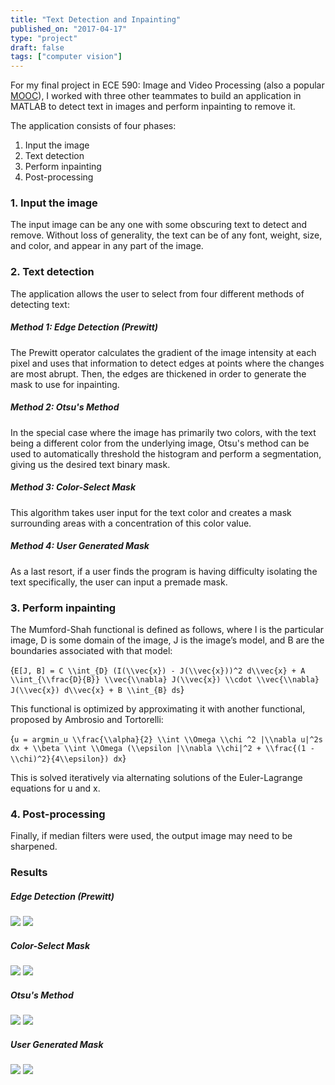 ```yaml
---
title: "Text Detection and Inpainting"
published_on: "2017-04-17"
type: "project"
draft: false
tags: ["computer vision"]
---
```



For my final project in ECE 590: Image and Video Processing (also a popular
[MOOC](https://www.coursera.org/learn/image-processing)), I worked with three
other teammates to build an application in MATLAB to detect text in images and
perform inpainting to remove it.

The application consists of four phases:

1. Input the image
2. Text detection
3. Perform inpainting
4. Post-processing

### 1. Input the image

The input image can be any one with some obscuring text to detect and remove.
Without loss of generality, the text can be of any font, weight, size, and
color, and appear in any part of the image.

### 2. Text detection

The application allows the user to select from four different methods of
detecting text:

##### Method 1: Edge Detection (Prewitt)

The Prewitt operator calculates the gradient of the image intensity at each
pixel and uses that information to detect edges at points where the changes are
most abrupt. Then, the edges are thickened in order to generate the mask to use
for inpainting.

##### Method 2: Otsu's Method

In the special case where the image has primarily two colors, with the text
being a different color from the underlying image, Otsu's method can be used to
automatically threshold the histogram and perform a segmentation, giving us the
desired text binary mask.

##### Method 3: Color-Select Mask

This algorithm takes user input for the text color and creates a mask
surrounding areas with a concentration of this color value.

##### Method 4: User Generated Mask

As a last resort, if a user finds the program is having difficulty isolating the
text specifically, the user can input a premade mask.

### 3. Perform inpainting

The Mumford-Shah functional is defined as follows, where <IM>I</IM> is the
particular image, <IM>D</IM> is some domain of the image, <IM>J</IM> is the
image’s model, and <IM>B</IM> are the boundaries associated with that model:

<BM>{`
    E[J, B] = C \\int_{D} (I(\\vec{x}) - J(\\vec{x}))^2 d\\vec{x} + A \\int_{\\frac{D}{B}} \\vec{\\nabla} J(\\vec{x}) \\cdot \\vec{\\nabla} J(\\vec{x}) d\\vec{x} + B \\int_{B} ds
`}</BM>

This functional is optimized by approximating it with another functional,
proposed by Ambrosio and Tortorelli:

<BM>{`
    u = argmin_u \\frac{\\alpha}{2} \\int \\Omega \\chi ^2 |\\nabla u|^2s dx + \\beta \\int \\Omega (\\epsilon |\\nabla \\chi|^2 + \\frac{(1 - \\chi)^2}{4\\epsilon}) dx
`}</BM>

This is solved iteratively via alternating solutions of the Euler-Lagrange
equations for <IM>u</IM> and <IM>x</IM>.

### 4. Post-processing

Finally, if median filters were used, the output image may need to be sharpened.

### Results

##### Edge Detection (Prewitt)

<div class="before-after">
    <img src="./dunk-before.png" />
    <img src="./dunk-after.png" />
</div>

##### Color-Select Mask

<div class="before-after">
    <img src="./lightning-before.jpg" />
    <img src="./lightning-after.png" />
</div>

##### Otsu's Method

<div class="before-after">
    <img src="./swan-before.jpg" />
    <img src="./swan-after.png" />
</div>

##### User Generated Mask

<div class="before-after">
    <img src="./turtle-before.png" />
    <img src="./turtle-after.png" />
</div>